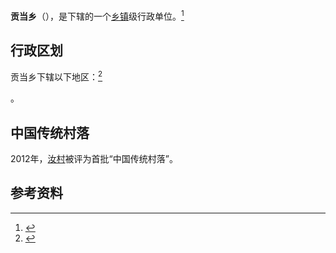 {{中国乡级行政区|54/23/35/201/000
| 电话区号 = 892
}}

'''贡当乡'''（{{bo|z=གུང་ཐང་}}），是{{PRC admin/fullname|54/23/35/201/000|3}}下辖的一个[[乡镇|乡镇]]级行政单位。<ref>{{PRC admin/ref sgc|{{PRC admin/parent|54/23/35/201/000}}}}</ref>

== 行政区划 ==

贡当乡下辖以下地区：<ref>{{PRC admin/ref sgc|54/23/35/201/000}}</ref>

{{PRC admin/children|54/23/35/201/000}}。

==中国传统村落==
2012年，[[汝村|汝村]]被评为首批“中国传统村落”。

== 参考资料 ==

{{reflist}}

{{行政区划小作品}}
{{PRC admin/navcat|54/23/35/201/000}}